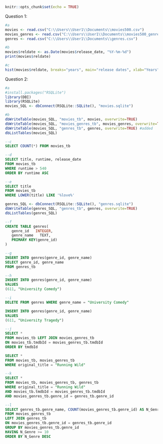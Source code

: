 ```{r setup, include=FALSE}
knitr::opts_chunk$set(echo = TRUE)
```

Question 1: 
```{r}
#a 
movies <- read.csv("C:\\Users\\User1\\Documents\\movies500.csv")
movies_genres <- read.csv("C:\\Users\\User1\\Documents\\movies500_genres.csv")
genres <- read.csv("C:\\Users\\User1\\Documents\\genres.csv")
```
```{r}
#b 
movies$reldate <- as.Date(movies$release_date, "%Y-%m-%d")
print(movies$reldate) 
```
```{r}
#c 
hist(movies$reldate, breaks="years", main="release dates", xlab="Years", col="green") 
```
Question 2: 
```{r}
#a 
#install.packages("RSQLite")
library(DBI)
library(RSQLite)
movies_SQL <- dbConnect(RSQLite::SQLite(), "movies.sqlite")
```
```{r}
#b 
dbWriteTable(movies_SQL, "movies_tb", movies, overwrite=TRUE)
dbWriteTable(movies_SQL, "movies_genres_tb", movies_genres, overwrite=TRUE)
dbWriteTable(movies_SQL, "genres_tb", genres, overwrite=TRUE) #added 
dbListTables(movies_SQL)
```
```{sql, connection = movies_SQL}
--c 
SELECT COUNT(*) FROM movies_tb 
```
```{sql, connection = movies_SQL}
--d
SELECT title, runtime, release_date
FROM movies_tb
WHERE runtime > 540 
ORDER BY runtime ASC 
```
```{sql, connection = movies_SQL}
--e 
SELECT title 
FROM movies_tb 
WHERE LOWER(title) LIKE '%love%'
```
```{r}
genres_SQL <- dbConnect(RSQLite::SQLite(), "genres.sqlite")
dbWriteTable(genres_SQL, "genres_tb", genres, overwrite=TRUE)
dbListTables(genres_SQL)
```
```{sql eval=FALSE, connection = genres_SQL}
--f
CREATE TABLE genres(
   genre_id   INTEGER,
   genre_name   TEXT,
   PRIMARY KEY(genre_id)
)
```
```{sql eval=FALSE, connection = genres_SQL}
--g
INSERT INTO genres(genre_id, genre_name)
SELECT genre_id, genre_name
FROM genres_tb
```
```{sql eval=FALSE, connection = genres_SQL}
--h 
INSERT INTO genres(genre_id, genre_name)
VALUES
(611, "University Comedy")
```
```{sql, connection = genres_SQL}
--i 
DELETE FROM genres WHERE genre_name = "University Comedy" 
```
```{sql eval=FALSE, connection = genres_SQL}
INSERT INTO genres(genre_id, genre_name)
VALUES
(611, "University Tragedy")
```

```{sql, connection = movies_SQL}
--j 
SELECT *
FROM movies_tb LEFT JOIN movies_genres_tb 
ON movies_tb.tmdbId = movies_genres_tb.tmdbId
ORDER BY tmdbId 
```
```{sql, connection = movies_SQL}
SELECT *
FROM movies_tb, movies_genres_tb
WHERE original_title = "Running Wild" 
```

```{sql, connection = movies_SQL}
--k
SELECT *
FROM movies_tb, movies_genres_tb, genres_tb
WHERE original_title = "Running Wild" 
AND movies_tb.tmdbId = movies_genres_tb.tmdbId
AND movies_genres_tb.genre_id = genres_tb.genre_id
```

```{sql, connection = movies_SQL}
--l
SELECT genres_tb.genre_name, COUNT(movies_genres_tb.genre_id) AS N_Genre
FROM movies_genres_tb 
LEFT JOIN genres_tb 
ON movies_genres_tb.genre_id = genres_tb.genre_id 
GROUP BY movies_genres_tb.genre_id  
HAVING N_Genre >= 10 
ORDER BY N_Genre DESC 
```










